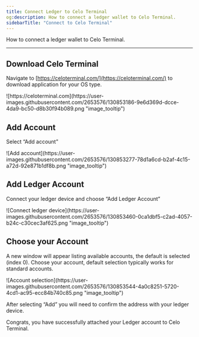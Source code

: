 ```yaml
---
title: Connect Ledger to Celo Terminal
og:description: How to connect a ledger wallet to Celo Terminal.
sidebarTitle: "Connect to Celo Terminal"
---
```


How to connect a ledger wallet to Celo Terminal.


---

## Download Celo Terminal

Navigate to [https://celoterminal.com/](https://celoterminal.com/) to download application for your OS type.

<Frame>
![https://celoterminal.com](https://user-images.githubusercontent.com/2653576/130853186-9e6d369d-dcce-4da9-bc50-d8b30f94b089.png "image_tooltip")
</Frame>

## Add Account

Select “Add account”

<Frame>
![Add account](https://user-images.githubusercontent.com/2653576/130853277-78d1a6cd-b2af-4c15-a72d-92e871b1df8b.png "image_tooltip")
</Frame>

## Add Ledger Account

Connect your ledger device and choose “Add Ledger Account”

<Frame>
![Connect ledger device](https://user-images.githubusercontent.com/2653576/130853460-0ca1dbf5-c2ad-4057-b24c-c30cec3af625.png "image_tooltip")
</Frame>

## Choose your Account

A new window will appear listing available accounts, the default is selected (index 0). Choose your account, default selection typically works for standard accounts.

<Frame>
![Account selection](https://user-images.githubusercontent.com/2653576/130853544-4a0c8251-5720-4cd1-ac95-ecc84b740c85.png "image_tooltip")
</Frame>

After selecting “Add” you will need to confirm the address with your ledger device.

Congrats, you have successfully attached your Ledger account to Celo Terminal.
